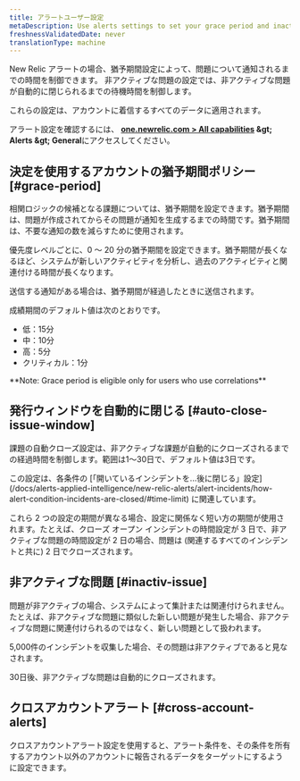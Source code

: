 ```yaml
---
title: アラートユーザー設定
metaDescription: Use alerts settings to set your grace period and inactive issue time policies.
freshnessValidatedDate: never
translationType: machine
---
```


New Relic アラートの場合、猶予期間設定によって、問題について通知されるまでの時間を制御できます。 非アクティブな問題の設定では、非アクティブな問題が自動的に閉じられるまでの待機時間を制御します。

これらの設定は、アカウントに着信するすべてのデータに適用されます。

アラート設定を確認するには、 <DNT>**[one.newrelic.com &gt; All capabilities](https://one.newrelic.com/all-capabilities) &amp;gt; Alerts &amp;gt; General**</DNT>にアクセスしてください。

## 決定を使用するアカウントの猶予期間ポリシー [#grace-period]

相関ロジックの候補となる課題については、猶予期間を設定できます。猶予期間は、問題が作成されてからその問題が通知を生成するまでの時間です。猶予期間は、不要な通知の数を減らすために使用されます。

優先度レベルごとに、0 ～ 20 分の猶予期間を設定できます。猶予期間が長くなるほど、システムが新しいアクティビティを分析し、過去のアクティビティと関連付ける時間が長くなります。

送信する通知がある場合は、猶予期間が経過したときに送信されます。

成績期間のデフォルト値は次のとおりです。

* 低：15分
* 中：10分
* 高：5分
* クリティカル：1分

<DNT>
  **Note: Grace period is eligible only for users who use correlations**
</DNT>

## 発行ウィンドウを自動的に閉じる [#auto-close-issue-window]

課題の自動クローズ設定は、非アクティブな課題が自動的にクローズされるまでの経過時間を制御します。範囲は1〜30日で、デフォルト値は3日です。

<Callout variant="tip">
  この設定は、各条件の [「開いているインシデントを...後に閉じる」設定](/docs/alerts-applied-intelligence/new-relic-alerts/alert-incidents/how-alert-condition-incidents-are-closed/#time-limit) に関連しています。

  これら 2 つの設定の期間が異なる場合、設定に関係なく短い方の期間が使用されます。たとえば、クローズ オープン インシデントの時間設定が 3 日で、非アクティブな問題の時間設定が 2 日の場合、問題は (関連するすべてのインシデントと共に) 2 日でクローズされます。
</Callout>

## 非アクティブな問題 [#inactiv-issue]

問題が非アクティブの場合、システムによって集計または関連付けられません。たとえば、非アクティブな問題に類似した新しい問題が発生した場合、非アクティブな問題に関連付けられるのではなく、新しい問題として扱われます。

5,000件のインシデントを収集した場合、その問題は非アクティブであると見なされます。

30日後、非アクティブな問題は自動的にクローズされます。

## クロスアカウントアラート [#cross-account-alerts]

クロスアカウントアラート設定を使用すると、アラート条件を、その条件を所有するアカウント以外のアカウントに報告されるデータをターゲットにするように設定できます。